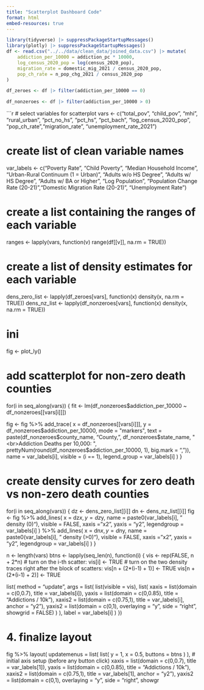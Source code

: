 ```yaml
---
title: "Scatterplot Dashboard Code"
format: html
embed-resources: true
---
```


```r
library(tidyverse) |> suppressPackageStartupMessages()
library(plotly) |> suppressPackageStartupMessages()
df <- read.csv("../../data/clean_data/joined_data.csv") |> mutate(
    addiction_per_10000 = addiction_pc * 10000,
    log_census_2020_pop = log(census_2020_pop),
    migration_rate = domestic_mig_2021 / census_2020_pop,
    pop_ch_rate = n_pop_chg_2021 / census_2020_pop
)

df_zeroes <- df |> filter(addiction_per_10000 == 0)

df_nonzeroes <- df |> filter(addiction_per_10000 > 0)
```

```r
# select variables for scatterplot
vars <- c("total_pov", "child_pov", "mhi", "rural_urban", "pct_no_hs", "pct_hs", 
      "pct_bach", "log_census_2020_pop", "pop_ch_rate","migration_rate",
      "unemployment_rate_2021")

# create list of clean variable names
var_labels <- c("Poverty Rate", "Child Poverty", "Median Household Income",
        "Urban-Rural Continuum (1 = Urban)", "Adults w/o HS Degree",
        "Adults w/ HS Degree", "Adults w/ BA or Higher", "Log Population",
        "Population Change Rate (20-21)","Domestic Migration Rate (20-21)", "Unemployment Rate")

# create a list containing the ranges of each variable
ranges <- lapply(vars, function(v) range(df[[v]], na.rm = TRUE))

# create a list of density estimates for each variable
dens_zero_list <- lapply(df_zeroes[vars], function(x) density(x, na.rm = TRUE))
dens_nz_list   <- lapply(df_nonzeroes[vars], function(x) density(x, na.rm = TRUE))

# ini
fig <- plot_ly()

# add scatterplot for non-zero death counties
for(i in seq_along(vars)) {
  fit <- lm(df_nonzeroes$addiction_per_10000 ~ df_nonzeroes[[vars[i]]])

  fig <- fig %>% 
    add_trace(
      x        = df_nonzeroes[[vars[i]]],
      y        = df_nonzeroes$addiction_per_10000,
      mode     = "markers",
      text     = paste(df_nonzeroes$county_name, 
      "County, ", 
      df_nonzeroes$state_name,
      "<br>Addiction Deaths per 10,000: ", 
      prettyNum(round(df_nonzeroes$addiction_per_10000, 1), big.mark = ",")),
      name     = var_labels[i],
      visible  = (i == 1),
      legend_group = var_labels[i]
      ) 
}

# create density curves for zero death vs non-zero death counties
for(i in seq_along(vars)) {
  dz <- dens_zero_list[[i]]
  dn <- dens_nz_list[[i]]
  fig <- fig %>%
    add_lines(
      x       = dz$x, y = dz$y,
      name    = paste0(var_labels[i], " density (0)"),
      visible = FALSE,
      xaxis   = "x2", yaxis = "y2",
      legendgroup = var_labels[i]
    ) %>%
    add_lines(
      x       = dn$x, y = dn$y,
      name    = paste0(var_labels[i], " density (>0)"),
      visible = FALSE,
      xaxis   = "x2", yaxis = "y2",
      legendgroup = var_labels[i]
    )
}

n  <- length(vars)
btns <- lapply(seq_len(n), function(i) {
  vis <- rep(FALSE, n + 2*n)
  # turn on the i-th scatter:
  vis[i] <- TRUE
  # turn on the two density traces right after the block of scatters:
  vis[n + (2*(i-1) + 1)] <- TRUE
  vis[n + (2*(i-1) + 2)] <- TRUE

  list(
    method = "update",
    args = list(
      list(visible = vis),
      list(
        xaxis  = list(domain = c(0,0.7), title = var_labels[i]),
        yaxis  = list(domain = c(0,0.85), title = "Addictions / 10k"),
        xaxis2 = list(domain = c(0.75,1), title = var_labels[i], anchor = "y2"),
        yaxis2 = list(domain = c(0,1), overlaying = "y", side = "right",
        showgrid = FALSE)
      )
    ),
    label = var_labels[i]
  )
})

# 4. finalize layout
fig %>%
  layout(
    updatemenus = list(
      list(
        y       = 1,
        x       = 0.5,
        buttons = btns
      )
    ),
    # initial axis setup (before any button click)
    xaxis  = list(domain = c(0,0.7), title = var_labels[1]),
    yaxis  = list(domain = c(0,0.85), title = "Addictions / 10k"),
    xaxis2 = list(domain = c(0.75,1), title = var_labels[1], anchor = "y2"),
    yaxis2 = list(domain = c(0,1), overlaying = "y", side = "right",
                  showgr